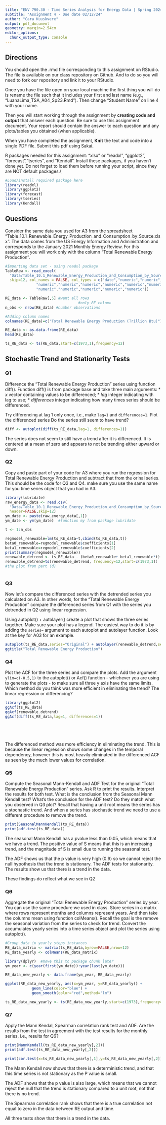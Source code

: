 ```yaml
---
title: "ENV 790.30 - Time Series Analysis for Energy Data | Spring 2024"
subtitle: "Assignment 4 - Due date 02/12/24"
author: "Cara Kuuskvere"
output: pdf_document
geometry: margin=2.54cm
editor_options: 
  chunk_output_type: console
---
```

  
## Directions
  
You should open the .rmd file corresponding to this assignment on RStudio. The file is available on our class repository on Github. And to do so you will need to fork our repository and link it to your RStudio.  

Once you have the file open on your local machine the first thing you will do is rename the file such that it includes your first and last name (e.g., "LuanaLima_TSA_A04_Sp23.Rmd"). Then change "Student Name" on line 4 with your name. 

Then you will start working through the assignment by  **creating code and output** that answer each question. Be sure to use this assignment document. Your report should contain the answer to each question and any plots/tables you obtained (when applicable).

When you have completed the assignment, **Knit** the text and code into a single PDF file. Submit this pdf using Sakai. 

R packages needed for this assignment: "xlsx" or "readxl", "ggplot2", "forecast","tseries", and "Kendall". Install these packages, if you haven't done yet. Do not forget to load them before running your script, since they are NOT default packages.\\

```r
#Load/install required package here
library(readxl)
library(ggplot2)
library(forecast)
library(tseries)
library(Kendall)

```

## Questions 

Consider the same data you used for A3 from the spreadsheet "Table_10.1_Renewable_Energy_Production_and_Consumption_by_Source.xlsx". The data comes from the US Energy Information and Administration and corresponds to the January 2021 Monthly Energy Review. For this assignment you will work only with the column "Total Renewable Energy Production". 

```r
#Importing data set - using readxl package
TableRaw <- read_excel(
  "Data/Table_10.1_Renewable_Energy_Production_and_Consumption_by_Source.xlsx",
  skip=12, col_names = FALSE, col_types = c("date","numeric","numeric",
              "numeric","numeric","numeric","numeric","numeric","numeric",
              "numeric","numeric","numeric","numeric","numeric"))

RE_data <- TableRaw[,5] #want all rows
                                 #only RE column
n_obs <- nrow(RE_data) #number observations

#Adding column names
colnames(RE_data)=c("Total Renewable Energy Production (Trillion Btu)")

RE_data <- as.data.frame(RE_data)
head(RE_data)

ts_RE_data <- ts(RE_data,start=c(1973,1),frequency=12) 

```

## Stochastic Trend and Stationarity Tests

### Q1
Difference the "Total Renewable Energy Production" series using function diff(). Function diff() is from package base and take three main arguments:
* *x* vector containing values to be differenced;
* *lag* integer indicating with lag to use;
* *differences* integer indicating how many times series should be differenced.

Try differencing at lag 1 only once, i.e., make `lag=1` and `differences=1`. Plot the differenced series Do the series still seem to have trend?

```r
diff <- autoplot(diff(ts_RE_data,lag=1, differences=1))

```

The series does not seem to still have a trend after it is differenced. It is centered at a mean of zero and appears to not be trending either upward or down. 

### Q2
Copy and paste part of your code for A3 where you run the regression for Total Renewable Energy Production and subtract that from the orinal series. This should be the code for Q3 and Q4. make sure you use the same name for you time series object that you had in A3.

```r
library(lubridate)
raw_energy_data <- read.csv(
  "Data/Table_10.1_Renewable_Energy_Production_and_Consumption_by_Source.csv",
  header=FALSE,skip=12)
ym_date <- paste(raw_energy_data[,1])
ym_date <- ym(ym_date)  #function my from package lubridate

t <- 1:n_obs

regmodel_renewable=lm(ts_RE_data~t,cbind(ts_RE_data,t)) 
beta0_renewable=regmodel_renewable$coefficients[1] 
beta1_renewable=regmodel_renewable$coefficients[2] 
print(summary(regmodel_renewable))
renewable_detrend <- ts_RE_data - (beta0_renewable+ beta1_renewable*t)
renewable_detrend=ts(renewable_detrend, frequency=12,start=c(1973,1))
#the plot from part (d)



```

### Q3
Now let's compare the differenced series with the detrended series you calculated on A3. In other words, for the "Total Renewable Energy Production" compare the differenced series from Q1 with the series you detrended in Q2 using linear regression. 

Using autoplot() + autolayer() create a plot that shows the three series together. Make sure your plot has a legend. The easiest way to do it is by adding the `series=` argument to each autoplot and autolayer function. Look at the key for A03 for an example. 

```r

autoplot(ts_RE_data,series="Original") + autolayer(renewable_detrend,series="Detrended") + ylab("Energy [Trillion Btu]") + autolayer(diff(ts_RE_data,lag=1, differences=1),series="Differenced")+
ggtitle("Total Renewable Energy Production")

```

### Q4
Plot the ACF for the three series and compare the plots. Add the argument `ylim=c(-0.5,1)` to the autoplot() or Acf() function - whichever you are using to generate the plots - to make sure all three y axis have the same limits. Which method do you think was more efficient in eliminating the trend? The linear regression or differencing?

```r
library(ggplot2)
ggAcf(ts_RE_data)
ggAcf(renewable_detrend)
ggAcf(diff(ts_RE_data,lag=1, differences=1))


 
 
```

The differenced method was more efficiency in eliminating the trend. This is because the linear regression shows some changes in the temporal dependency, however this is most heavily eliminated in the differenced ACF as seen by the much lower values for correlation. 

### Q5
Compute the Seasonal Mann-Kendall and ADF Test for the original "Total Renewable Energy Production" series. Ask R to print the results. Interpret the results for both test. What is the conclusion from the Seasonal Mann Kendall test? What's the conclusion for the ADF test? Do they match what you observed in Q3 plot? Recall that having a unit root means the series has a stochastic trend. And when a series has stochastic trend we need to use a different procedure to remove the trend.

```r
print(SeasonalMannKendall(ts_RE_data))
print(adf.test(ts_RE_data))
```

The seasonal Mann Kendall has a pvalue less than 0.05, which means that we have a trend. The positive value of S means that this is an increasing trend, and the magnitude of S is small due to running the seasonal test. 

The ADF shows us that the p value is very high (0.9) so we cannot reject the null hypothesis that the trend is stationary. The ADF tests for stationarity. The results show us that there is a trend in the data. 

These findings do reflect what we see in Q2

### Q6
Aggregate the original "Total Renewable Energy Production" series by year. You can use the same procedure we used in class. Store series in a matrix where rows represent months and columns represent years. And then take the columns mean using function colMeans(). Recall the goal is the remove the seasonal variation from the series to check for trend. Convert the accumulates yearly series into a time series object and plot the series using autoplot().

```r

#Group data in yearly steps instances
RE_data_matrix <- matrix(ts_RE_data,byrow=FALSE,nrow=12)
RE_data_yearly <- colMeans(RE_data_matrix)

library(dplyr)  #move this to package chunk later
ym_year <- c(year(first(ym_date)):year(last(ym_date)))

RE_data_new_yearly <- data.frame(ym_year, RE_data_yearly)

ggplot(RE_data_new_yearly, aes(x=ym_year, y=RE_data_yearly)) +
            geom_line(color="blue") +
            geom_smooth(color="red",method="lm") 

ts_RE_data_new_yearly <- ts(RE_data_new_yearly,start=c(1973),frequency=1) 
```

### Q7
Apply the Mann Kendal, Spearman correlation rank test and ADF. Are the results from the test in agreement with the test results for the monthly series, i.e., results for Q6?

```r
print(MannKendall(ts_RE_data_new_yearly[,2]))
print(adf.test(ts_RE_data_new_yearly[,2]))

print(cor.test(x=ts_RE_data_new_yearly[,1],y=ts_RE_data_new_yearly[,2]))
```

The Mann Kendall now shows that there is a deterministic trend, and that this time series is not stationary as the P value is small. 


The ADF shows that the p value is also large, which means that we cannot reject the null that the trend is stationary compared to a unit root, not that there is no trend. 

The Spearman correlation rank shows that there is a true correlation not equal to zero in the data between RE output and time. 

All three tests show that there is a trend in the data. 